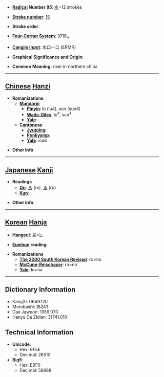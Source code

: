 * '''[[Wiktionary:Chinese radical index| Radical]] Number 85''': [[Wiktionary:Chinese radical index 水|水]]+12 strokes

* '''[[Wiktionary:Chinese total strokes index|Stroke number]]''': [[Wiktionary:Chinese total strokes index 15|15]]

* '''Stroke order''': 

* '''[[Wiktionary:Chinese four corner index|Four-Corner System]]''': 3716<sub>4</sub>

* '''[[Wiktionary:Chinese Cangjie index|Cangjie input]]''': 水口一口 (ERMR)

* '''Graphical Significance and Origin''': 

* '''Common Meaning''': river in northern china

----

== [[Chinese]] [[Hanzi]] ==

* '''Romanizations'''
** '''[[Mandarin]]'''
*** '''[[Pinyin]]''': lù (lu4), sùn (sun4)
*** '''[[Wade-Giles]]''': lu<sup>4</sup>, sun<sup>4</sup>
*** '''[[Yale]]''': 
** '''[[Cantonese]]'''
*** '''[[Jyutping]]''':
*** '''[[Penkyamp]]''': 
*** '''[[Yale]]''': lou6

* '''Other info''': 

----

== [[Japanese]] [[Kanji]] ==

* '''Readings'''
** '''[[On]]''': [[ろ]] (ro), [[る]] (ru)
** '''[[Kun]]''': 

* '''Other info''':  

----

== [[Korean]] [[Hanja]] ==

* '''[[Hangeul]]''': 로>노

* '''[[Eumhun]] reading''': 

* '''Romanizations'''
** '''[[The 2000 South Korean Revised Romanization|The 2000 South Korean Revised]]''': ro>no
** '''[[McCune-Reischauer]]''': ro>no
** '''[[Yale]]''': lo>no

----

== Dictionary Information ==

* KangXi: 0649.120
* Morobashi: 18243
* Dae Jaweon: 1059.070
* Hanyu Da Zidian: 31741.010

== Technical Information ==

* '''Unicode''':
** Hex: 6F5E
** Decimal: 28510
* '''Big5''':
** Hex: E9F0
** Decimal: 59888